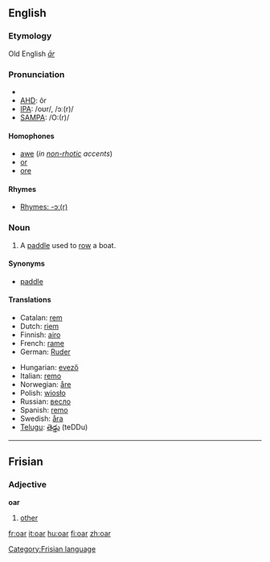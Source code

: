 ==English==

===Etymology===
Old English ''[[ār]]''

===Pronunciation===
*{{audio|en-us-oar.ogg|Audio (US)}}
*[[w:AHD|AHD]]: ôr
*[[w:IPA|IPA]]: /oʊr/, /ɔː(r)/
*[[w:SAMPA|SAMPA]]: /O:(r)/

====Homophones====
*[[awe]] (''in [[non-rhotic]] accents'')
*[[or]]
*[[ore]]

====Rhymes====
*[[rhymes:English:-ɔː(r)|Rhymes: -ɔː(r)]]

===Noun===
{{en-noun}}

# A [[paddle]] used to [[row]] a boat.

====Synonyms====
*[[paddle]]

====Translations====
{{top}}
*Catalan: [[rem]] {{m}}
*Dutch: [[riem]]
*Finnish: [[airo]]
*French: [[rame]]
*German: [[Ruder]] {{n}}
{{mid}}
*Hungarian: [[evező]]
*Italian: [[remo]] {{m}}
*Norwegian: [[åre]] {{c}}
*Polish: [[wiosło]]
*Russian: [[весло]]
*Spanish: [[remo]] {{m}}
*Swedish: [[åra]] {{c}}
*[[Telugu]]: [[తెడ్డు]] (teDDu)
{{bottom}}

----

==Frisian==
===Adjective===
'''oar'''

#[[other]]

[[Category:Frisian language]]

[[fr:oar]]
[[it:oar]]
[[hu:oar]]
[[fi:oar]]
[[zh:oar]]